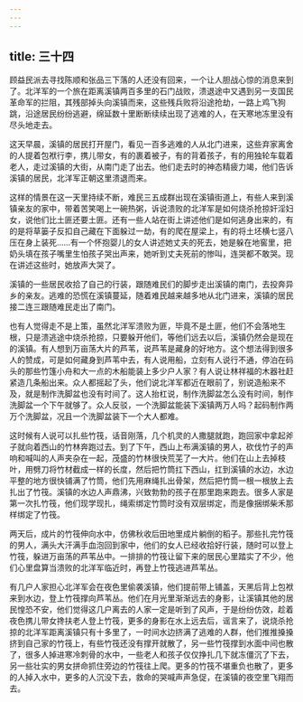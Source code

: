 ```yaml
---
---
---
```

title: 三十四
---



顾益民派去寻找陈顺和张品三下落的人还没有回来，一个让人胆战心惊的消息来到了。北洋军的一个旅在距离溪镇两百多里的石门战败，溃退途中又遇到另一支国民革命军的拦阻，其残部掉头向溪镇而来，这些残兵败将沿途抢劫，一路上鸡飞狗跳，沿途居民纷纷逃避，绵延数十里断断续续出现了逃难的人，在天寒地冻里没有尽头地走去。

这天早晨，溪镇的居民打开屋门，看见一百多逃难的人从北门进来，这些弃家离舍的人提着包袱行李，携儿带女，有的裹着被子，有的背着孩子，有的用独轮车载着老人，走过溪镇的大街，从南门走了出去。他们走去时的神态精疲力竭，他们告诉溪镇的居民，北洋军正朝这里溃退而来。

这样的情景在这一天里持续不断，难民三五成群出现在溪镇街道上，有些人来到溪镇亲友的家中，带着苦笑喝上一碗热粥，诉说溃败的北洋军是如何烧杀抢掠奸淫妇女，说他们比土匪还要土匪。还有一些人站在街上讲述他们是如何逃身出来的，有的是将草篓子反扣自己藏在下面躲过一劫，有的爬在屋梁上，有的将土坯横七竖八压在身上装死……有一个怀抱婴儿的女人讲述她丈夫的死去，她是躲在地窖里，把奶头填在孩子嘴里生怕孩子哭出声来，她听到丈夫死前的惨叫，连哭都不敢哭。现在讲述这些时，她放声大哭了。

溪镇的一些居民收拾了自己的行装，跟随难民们的脚步走出溪镇的南门，去投奔异乡的亲友。逃难的恐慌在溪镇蔓延，随着难民越来越多地从北门进来，溪镇的居民接二连三跟随难民走出了南门。

也有人觉得走不是上策，虽然北洋军溃败为匪，毕竟不是土匪，他们不会落地生根，只是溃逃途中烧杀抢掠，只要躲开他们，等他们远去以后，溪镇仍然会是现在的溪镇。有人想到万亩荡大片的芦苇，说芦苇是藏身的好地方。这个想法得到很多人的赞成，可是如何藏身到芦苇中去，有人说用船，立刻有人说行不通，停泊在码头的那些竹篷小舟和大一点的木船能装上多少户人家？有人说让林祥福的木器社赶紧造几条船出来。众人都摇起了头，他们说北洋军都近在眼前了，别说造船来不及，就是制作洗脚盆也没有时间了。这人抬杠说，制作洗脚盆怎么没有时间，制作洗脚盆一个下午就够了。众人反驳，一个洗脚盆能装下溪镇两万人吗？起码制作两万个洗脚盆，况且一个洗脚盆装下一个大人都难。

这时候有人说可以扎些竹筏，话音刚落，几个机灵的人撒腿就跑，跑回家中拿起斧子就向着西山的竹林奔跑过去。到了下午，西山上布满溪镇的男人，砍伐竹子的声响和喊叫的人声夹杂在一起，茂盛的竹林很快荒芜了一大片。他们在山上去掉枝叶，用劈刀将竹材截成一样的长度，然后把竹筒扛下西山，扛到溪镇的水边，水边平整的地方很快铺满了竹筒，他们先用麻绳扎出骨架，然后把竹筒一根一根放上去扎出了竹筏。溪镇的水边人声鼎沸，兴致勃勃的孩子在那里跑来跑去。很多人家是第一次扎竹筏，他们现学现扎，绳索绑定竹筒时没有双层绑定，而是像捆绑柴禾那样绑定了竹筏。

两天后，成片的竹筏伸向水中，仿佛秋收后田地里成片躺倒的稻子。那些扎完竹筏的男人，满头大汗满手血泡回到家中，他们的女人已经收拾好行装，随时可以登上竹筏，躲进万亩荡的芦苇丛中。一排排的竹筏让留下来的居民心里踏实了不少，他们心里盘算当溃败的北洋军临近时，再登上竹筏逃进芦苇丛。

有几户人家担心北洋军会在夜色里偷袭溪镇，他们提前带上铺盖，天黑后背上包袱来到水边，登上竹筏撑向芦苇丛。他们在月光里渐渐远去的身影，让溪镇其他的居民惶恐不安，他们觉得这几户离去的人家一定是听到了风声，于是纷纷仿效，趁着夜色携儿带女搀扶老人登上竹筏，更多的身影在水上远去后，谣言来了，说烧杀抢掠的北洋军距离溪镇只有十多里了，一时间水边挤满了逃难的人群，他们推推搡搡挤到自己家的竹筏上，有些竹筏还没有撑开就散了，另一些竹筏撑到水面中间也散了，很多人掉进寒冷刺骨的水中，一些老人和孩子仅仅挣扎几下就冻僵沉了下去，另一些壮实的男女拼命抓住旁边的竹筏往上爬。更多的竹筏不堪重负也散了，更多的人掉入水中，更多的人沉没下去，救命的哭喊声声急促，在溪镇的夜空里飞翔而去。